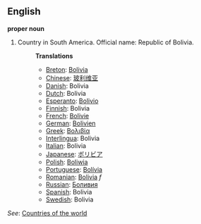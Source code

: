 ==English==

'''proper noun'''

# Country in South America. Official name: Republic of Bolivia.
#:'''Translations'''
#:*[[Breton]]: [[Bolivia]]
#:*[[Chinese]]: [[玻利维亚]]
#:*[[Danish]]: Bolivia
#:*[[Dutch]]: Bolivia
#:*[[Esperanto]]: [[Bolivio]]
#:*[[Finnish]]: Bolivia
#:*[[French]]: [[Bolivie]]
#:*[[German]]: [[Bolivien]]
#:*[[Greek]]: [[Βολιβία]]
#:*[[Interlingua]]: Bolivia
#:*[[Italian]]: Bolivia
#:*[[Japanese]]: [[ボリビア]]
#:*[[Polish]]: [[Boliwia]]
#:*[[Portuguese]]: [[Bolívia]]
#:*[[Romanian]]: [[Bolivia]] ''f''
#:*[[Russian]]: [[Боливия]]
#:*[[Spanish]]: Bolivia
#:*[[Swedish]]: Bolivia

''See'': [[Countries of the world]]